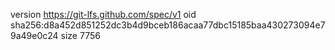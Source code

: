 version https://git-lfs.github.com/spec/v1
oid sha256:d8a452d851252dc3b4d9bceb186acaa77dbc15185baa430273094e79a49e0c24
size 7756
